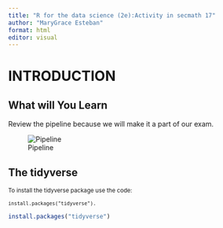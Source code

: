 ```yaml
---
title: "R for the data science (2e):Activity in secmath 17"
author: "MaryGrace Esteban"
format: html
editor: visual
---
```


# INTRODUCTION

## What will You Learn

Review the pipeline because we will make it a part of our exam.

![Pipeline](R4dspics/R4dspic1.png)

## The tidyverse

~To install the tidyverse package use the code:~

~`install.packages("tidyverse").`~

```r
install.packages("tidyverse")
```
